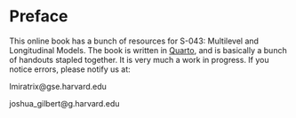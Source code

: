 # Preface {.unnumbered}

This online book has a bunch of resources for S-043: Multilevel and Longitudinal Models. The book is written in [Quarto](https://quarto.org/), and is basically a bunch of handouts stapled together. It is very much a work in progress. If you notice errors, please notify us at:

lmiratrix\@gse.harvard.edu

joshua_gilbert\@g.harvard.edu
